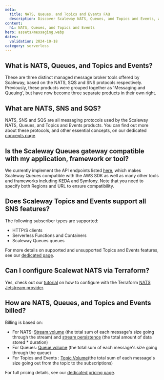 ```yaml
---
meta:
  title: NATS, Queues, and Topics and Events FAQ
  description: Discover Scaleway NATS, Queues, and Topics and Events, and get answers to common questions about the different protocols available, compatibility with various services, and billing.
content:
  h1: NATS, Queues, and Topics and Events
hero: assets/messaging.webp
dates:
  validation: 2024-10-18
category: serverless
---
```


## What is NATS, Queues, and Topics and Events?

These are three distinct managed message broker tools offered by Scaleway, based on the NATS, SQS and SNS protocols respectively. Previously, these products were grouped together as 'Messaging and Queuing', but have now become three separate products in their own right.

## What are NATS, SNS and SQS?

NATS, SNS and SQS are all messaging protocols used by the Scaleway NATS, Queues, and Topics and Events products. You can find out more about these protocols, and other essential concepts, on our dedicated [concepts page](/serverless/messaging/concepts/).

## Is the Scaleway Queues gateway compatible with my application, framework or tool?

We currently implement the API endpoints listed [here](/serverless/messaging/reference-content/sqs-support/), which makes Scaleway Queues compatible with the AWS SDK as well as many other tools and frameworks including KEDA and Symfony. Note that you need to specify both Regions and URL to ensure compatibility.

## Does Scaleway Topics and Events support all SNS features?

The following subscriber types are supported:
- HTTP/S clients
- Serverless Functions and Containers
- Scaleway Queues queues

For more details on supported and unsupported Topics and Events features, see our [dedicated page](/serverless/messaging/reference-content/sns-support/).

## Can I configure Scalewat NATS via Terraform?

Yes, check out our [tutorial](https://registry.terraform.io/providers/scaleway/scaleway/latest/docs/guides/mnq_with_nats_terraform_provider) on how to configure with the Terraform [NATS Jetstream provider](https://registry.terraform.io/providers/nats-io/jetstream/latest/docs).

## How are NATS, Queues, and Topics and Events billed?

Billing is based on:

- For NATS: [Stream volume](/serverless/messaging/concepts/#stream-volume) (the total sum of each message's size going through the stream) and [stream persistence](/serverless/messaging/concepts/#stream-persistence) (the total amount of data stored * duration)
- For Queues: [Queue volume](/serverless/messaging/concepts/#queue-volume) (the total sum of each message's size going through the queue)
- For Topics and Events : [Topic Volume](/serverless/messaging/concepts/#queue-volume)(the total sum of each message's size going out from the topic to the subscriptions)

For full pricing details, see our [dedicated pricing page](https://www.scaleway.com/en/pricing/).

